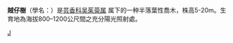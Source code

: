 {{Speciesbox 
| genus = Tetradium
| species = glabrifolium
| authority = (Champ. ex Benth.) T. Hartley
}}

'''賊仔樹'''（學名：{{lang|la|''Tetradium glabrifolium'' (Champ.ex Benth.)T.Hartley}}）是[[芸香科|芸香科]][[吴茱萸属|吴茱萸属]] 属下的一种半落葉性喬木，株高5-20m。生育地為海拔800–1200公尺間之充分陽光照射處。

{{Taxonbar}}

[[Category:吴茱萸属|J]]